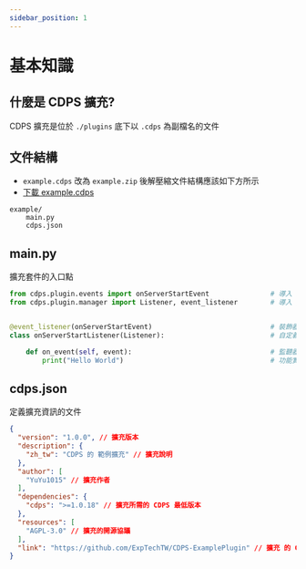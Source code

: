 ```yaml
---
sidebar_position: 1
---
```


# 基本知識

## 什麼是 CDPS 擴充?

CDPS 擴充是位於 `./plugins` 底下以 `.cdps` 為副檔名的文件

## 文件結構

- `example.cdps` 改為 `example.zip` 後解壓縮文件結構應該如下方所示
- [下載 example.cdps](https://github.com/ExpTechTW/CDPS-ExamplePlugin/releases)

```
example/
    main.py
    cdps.json
```

## main.py

擴充套件的入口點

```py
from cdps.plugin.events import onServerStartEvent               # 導入 類(class)
from cdps.plugin.manager import Listener, event_listener        # 導入 類(class)


@event_listener(onServerStartEvent)                             # 裝飾器
class onServerStartListener(Listener):                          # 自定義 監聽器

    def on_event(self, event):                                  # 監聽器 觸發
        print("Hello World")                                    # 功能實作
```

## cdps.json

定義擴充資訊的文件

```json
{
  "version": "1.0.0", // 擴充版本
  "description": {
    "zh_tw": "CDPS 的 範例擴充" // 擴充說明
  },
  "author": [
    "YuYu1015" // 擴充作者
  ],
  "dependencies": {
    "cdps": ">=1.0.18" // 擴充所需的 CDPS 最低版本
  },
  "resources": [
    "AGPL-3.0" // 擴充的開源協議
  ],
  "link": "https://github.com/ExpTechTW/CDPS-ExamplePlugin" // 擴充 的 GitHub Link
}
```
